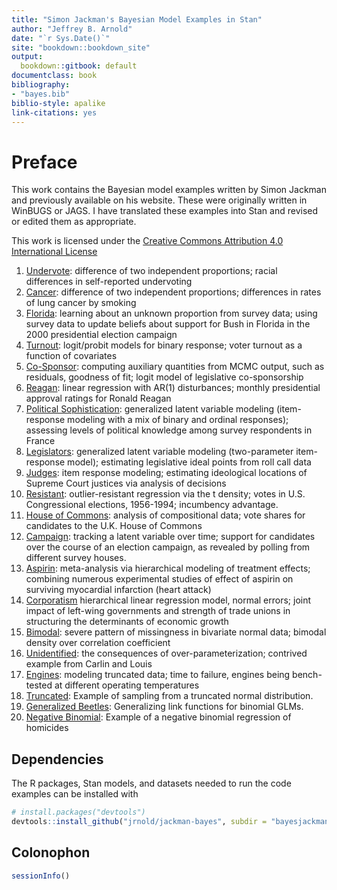 ```yaml
---
title: "Simon Jackman's Bayesian Model Examples in Stan"
author: "Jeffrey B. Arnold"
date: "`r Sys.Date()`"
site: "bookdown::bookdown_site"
output:
  bookdown::gitbook: default
documentclass: book
bibliography:
- "bayes.bib"
biblio-style: apalike
link-citations: yes
---
```


# Preface {-}

This work contains the Bayesian model examples written by Simon Jackman and previously available on his website.
These were originally written in WinBUGS or JAGS.
I have translated these examples into Stan and revised or edited them as appropriate.

This work is licensed under the [Creative Commons Attribution 4.0 International License](http://creativecommons.org/licenses/by/4.0/)

1.  [Undervote](undervote): difference of two independent proportions; racial differences in self-reported undervoting
1.  [Cancer](cancer): difference of two independent proportions; differences in rates of lung cancer by smoking
1.  [Florida](florida): learning about an unknown proportion from survey data; using survey data to update beliefs about support for Bush in Florida in the 2000 presidential election campaign
1.  [Turnout](turnout2005): logit/probit models for binary response; voter turnout as a function of covariates
1.  [Co-Sponsor](cosponsor): computing auxiliary quantities from MCMC output, such as residuals, goodness of fit; logit model of legislative co-sponsorship
1.  [Reagan](reagan): linear regression with AR(1) disturbances; monthly presidential approval ratings for Ronald Reagan
1.  [Political Sophistication](sophistication):  generalized latent variable modeling (item-response modeling with a mix of binary and ordinal responses); assessing levels of political knowledge among survey respondents in France
1.  [Legislators](legislators):  generalized latent variable modeling (two-parameter item-response model); estimating legislative ideal points from roll call data
1.  [Judges](judges): item response modeling; estimating ideological locations of Supreme Court justices via analysis of decisions
1.  [Resistant](resistant): outlier-resistant regression via the t density; votes in U.S. Congressional elections, 1956-1994; incumbency advantage.
1.  [House of Commons](uk92): analysis of compositional data; vote shares for candidates to the U.K. House of Commons
1.  [Campaign](campaign): tracking a latent variable over time; support for candidates over the course of an election campaign, as revealed by polling from different survey houses.
1.  [Aspirin](aspirin): meta-analysis via hierarchical modeling of treatment effects; combining numerous experimental studies of effect of aspirin on surviving myocardial infarction (heart attack)
1.  [Corporatism](corporatism) hierarchical linear regression model, normal errors; joint impact of left-wing governments and strength of trade unions in structuring the determinants of economic growth
1.  [Bimodal](bimodal): severe pattern of missingness in bivariate normal data; bimodal density over correlation coefficient
1.  [Unidentified](unidentified): the consequences of over-parameterization; contrived example from Carlin and Louis
1.  [Engines](engines): modeling truncated data; time to failure, engines being bench-tested at different operating temperatures
1.  [Truncated](truncated): Example of sampling from a truncated normal distribution.
1.  [Generalized Beetles](genbeetles): Generalizing link functions for binomial GLMs.
1.  [Negative Binomial](negbin): Example of a negative binomial regression of homicides

## Dependencies {-}

The R packages, Stan models, and datasets needed to run the code examples can be installed with
```r
# install.packages("devtools")
devtools::install_github("jrnold/jackman-bayes", subdir = "bayesjackman")
```

## Colonophon {-}

```r
sessionInfo()
```

